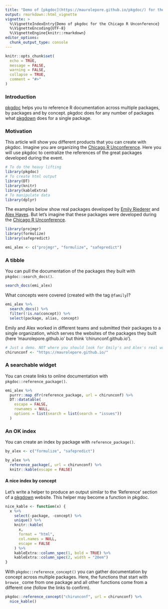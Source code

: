 ```yaml
---
title: "Demo of [pkgdoc](https://maurolepore.github.io/pkgdoc/) for the [Chicago R Unconference](https://chirunconf.github.io/)"
output: rmarkdown::html_vignette
vignette: >
  %\VignetteIndexEntry{Demo of pkgdoc for the Chicago R Unconference}
  %\VignetteEncoding{UTF-8}
  %\VignetteEngine{knitr::rmarkdown}
editor_options: 
  chunk_output_type: console
---
```


```r
knitr::opts_chunk$set(
  echo = TRUE,
  message = FALSE,
  warning = FALSE,
  collapse = TRUE,
  comment = "#>"
)
```

### Introduction

[pkgdoc](https://maurolepore.github.io/pkgdoc/) helps you to reference R documentation across multiple packages, by packages and by concept. pkgdoc does for any number of packages what [pkgdown](http://pkgdown.r-lib.org) does for a single package.

### Motivation

This article will show you different products that you can create with pkgdoc. Imagine you are organizing the [Chicago R Unconference](https://chirunconf.github.io/). Here you will use pkgdoc to centralize the references of the great packages developed during the event.

```r
# To do the heavy lifting
library(pkgdoc)
# To create html output
library(DT)
library(knitr)
library(kableExtra)
# To manipulate data
library(dplyr)
```

The examples below show real packages developed by [Emily Riederer](https://github.com/EmilyRiederer) and 
[Alex Hayes](https://github.com/alexpghayes). But let's imagine that these packages were developed during the  [Chicago R Unconference](https://chirunconf.github.io/).

```r
library(projmgr)
library(formulize)
library(safepredict)

emi_alex <- c("projmgr", "formulize", "safepredict")
```

### A tibble

You can pull the documentation of the packages they built with `pkgdoc::search_docs()`.

```r
search_docs(emi_alex)
```

What concepts were covered (created with the tag `@family`)?

```r
emi_alex %>% 
  search_docs() %>% 
  filter(!is.na(concept)) %>% 
  select(package, alias, concept)
```

Emily and Alex worked in different teams and submitted their packages to a single organization, which serves the websites of the packages they built (here 'maurolepore.github.io' but think 'chirunconf.github.io').

```r
# Just a demo. NOT where you should look for Emily's and Alex's real work
chirunconf <- "https://maurolepore.github.io/"
```

### A searchable widget

You can create links to online documentation with `pkgdoc::reference_package()`.

```r
emi_alex %>% 
  purrr::map_dfr(reference_package, url = chirunconf) %>% 
  DT::datatable(
    escape = FALSE,
    rownames = NULL,
    options = list(search = list(search = "issues"))
  )
```

### An OK index

You can create an index by package with `reference_package()`.

```r
by_alex <- c("formulize", "safepredict")

by_alex %>% 
  reference_package(, url = chirunconf) %>% 
  knitr::kable(escape = FALSE)
```

#### A nice index by concept

Let's write a helper to produce an output similar to the 'Reference' section of a [pkgdown](https://pkgdown.r-lib.org/) website. This helper may become a function in pkgdoc.

```r
nice_kable <- function(x) {
  x %>% 
    select(-package, -concept) %>% 
    unique() %>%
    knitr::kable(
      x, 
      format = "html",
      col.names = NULL,
      escape = FALSE
    ) %>%
    kableExtra::column_spec(1, bold = TRUE) %>% 
    kableExtra::column_spec(2, width = "20em")
}
```

With `pkgdoc::reference_concept()` you can gather documentation by concept across multiple packages. Here, the functions that start with `browse_` come from one package and all other functions come from a different one (follow the links to confirm).

```r
pkgdoc::reference_concept("chirunconf", url = chirunconf) %>% 
  nice_kable()
```
